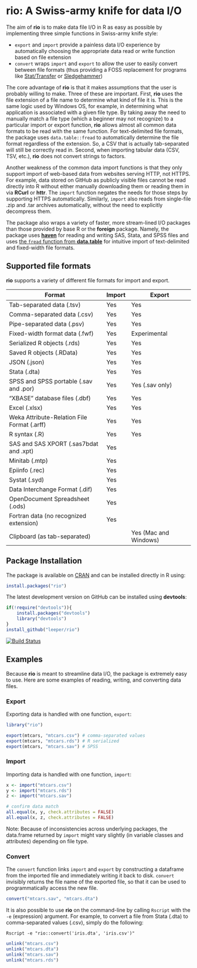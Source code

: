 # rio: A Swiss-army knife for data I/O #

The aim of **rio** is to make data file I/O in R as easy as possible by implementing three simple functions in Swiss-army knife style:

 - `export` and `import` provide a painless data I/O experience by automatically choosing the appropriate data read or write function based on file extension
 - `convert` wraps `import` and `export` to allow the user to easily convert between file formats (thus providing a FOSS replacement for programs like [Stat/Transfer](https://www.stattransfer.com/) or [Sledgehammer](http://www.openmetadata.org/site/?page_id=1089))

The core advantage of **rio** is that it makes assumptions that the user is probably willing to make. Three of these are important. First, **rio** uses the file extension of a file name to determine what kind of file it is. This is the same logic used by Windows OS, for example, in determining what application is associated with a given file type. By taking away the need to manually match a file type (which a beginner may not recognize) to a particular import or export function, **rio** allows almost all common data formats to be read with the same function. For text-delimited file formats, the package uses `data.table::fread` to automatically determine the file format regardless of the extension. So, a CSV that is actually tab-separated will still be correctly read in. Second, when importing tabular data (CSV, TSV, etc.), **rio** does not convert strings to factors.

Another weakness of the common data import functions is that they only support import of web-based data from websites serving HTTP, not HTTPS. For example, data stored on GitHub as publicly visible files cannot be read directly into R without either manually downloading them or reading them in via **RCurl** or **httr**. The `import` function negates the needs for those steps by supporting HTTPS automatically. Similarly, `import` also reads from single-file .zip and .tar archives automatically, without the need to explicitly decompress them.
 
The package also wraps a variety of faster, more stream-lined I/O packages than those provided by base R or the **foreign** package. Namely, the package uses [**haven**](https://github.com/hadley/haven) for reading and writing SAS, Stata, and SPSS files and uses [the `fread` function from **data.table**](https://github.com/Rdatatable/data.table) for intuitive import of text-delimited and fixed-width file formats.

## Supported file formats ##

**rio** supports a variety of different file formats for import and export.

| Format | Import | Export |
| ------ | ------ | ------ |
| Tab-separated data (.tsv) | Yes | Yes |
| Comma-separated data (.csv) | Yes | Yes |
| Pipe-separated data (.psv) | Yes | Yes |
| Fixed-width format data (.fwf) | Yes | Experimental |
| Serialized R objects (.rds) | Yes | Yes |
| Saved R objects (.RData) | Yes | Yes |
| JSON (.json) | Yes | Yes |
| Stata (.dta) | Yes | Yes |
| SPSS and SPSS portable (.sav and .por) | Yes | Yes (.sav only) |
| "XBASE" database files (.dbf) | Yes | Yes |
| Excel (.xlsx) | Yes | Yes |
| Weka Attribute-Relation File Format (.arff) | Yes | Yes |
| R syntax (.R) | Yes | Yes |
| SAS and SAS XPORT (.sas7bdat and .xpt) | Yes |  |
| Minitab (.mtp) | Yes |  |
| Epiinfo (.rec) | Yes |  |
| Systat (.syd) | Yes |  |
| Data Interchange Format (.dif) | Yes |  |
| OpenDocument Spreadsheet  (.ods) | Yes |  |
| Fortran data (no recognized extension) | Yes |  |
| Clipboard (as tab-separated) |  | Yes (Mac and Windows) |

## Package Installation ##

The package is available on [CRAN](http://cran.r-project.org/web/packages/rio/) and can be installed directly in R using:

```R
install.packages("rio")
```

The latest development version on GitHub can be installed using **devtools**:

```R
if(!require("devtools")){
    install.packages("devtools")
    library("devtools")
}
install_github("leeper/rio")
```

[![Build Status](https://travis-ci.org/leeper/rio.png?branch=master)](https://travis-ci.org/leeper/rio)

## Examples ##

Because **rio** is meant to streamline data I/O, the package is extremely easy to use. Here are some examples of reading, writing, and converting data files.

### Export ###

Exporting data is handled with one function, `export`:

```r
library("rio")

export(mtcars, "mtcars.csv") # comma-separated values
export(mtcars, "mtcars.rds") # R serialized
export(mtcars, "mtcars.sav") # SPSS
```

### Import ###

Importing data is handled with one function, `import`:

```r
x <- import("mtcars.csv")
y <- import("mtcars.rds")
z <- import("mtcars.sav")

# confirm data match
all.equal(x, y, check.attributes = FALSE)
all.equal(x, z, check.attributes = FALSE)
```

Note: Because of inconsistencies across underlying packages, the data.frame returned by `import` might vary slightly (in variable classes and attributes) depending on file type.

### Convert ###

The `convert` function links `import` and `export` by constructing a dataframe from the imported file and immediately writing it back to disk. `convert` invisibly returns the file name of the exported file, so that it can be used to programmatically access the new file.

```r
convert("mtcars.sav", "mtcars.dta")
```

It is also possible to use **rio** on the command-line by calling `Rscript` with the `-e` (expression) argument. For example, to convert a file from Stata (.dta) to comma-separated values (.csv), simply do the following:

```
Rscript -e "rio::convert('iris.dta', 'iris.csv')"
```


```r
unlink("mtcars.csv")
unlink("mtcars.dta")
unlink("mtcars.sav")
unlink("mtcars.rds")
```
